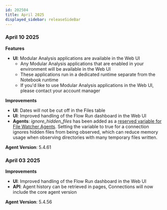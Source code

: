 ```yaml
---
id: 202504
title: April 2025
displayed_sidebar: releaseSideBar
---
```


### April 10 2025

**Features**
- **UI**: Modular Analysis applications are available in the Web UI
  - Any Modular Analysis applications that are enabled in your environment will be available in the Web UI
  - These applications run in a dedicated runtime separate from the Notebook runtime
  - If you'd like to use Modular Analysis applications in the Web UI, please contact your account manager

**Improvements** 
- **UI**: Dates will not be cut off in the Files table
- **UI**: Improved handling of the Flow Run dashboard in the Web UI
- **Agents**: _ignore_hidden_files_ has been added as a [reserved variable for File Watcher Agents](../app/agents/Agent#reserved-variables).  Setting the variable to true for a connection ignores hidden files from being observed, which can reduce memory usage when observing directories with many temporary files written.

**Agent Version**: 5.4.61


### April 03 2025

**Improvements** 
- **UI**: Improved handling of the Flow Run dashboard in the Web UI
- **API**: Agent history can be retrieved in pages, Connections will now include the core agent version

**Agent Version**: 5.4.56

